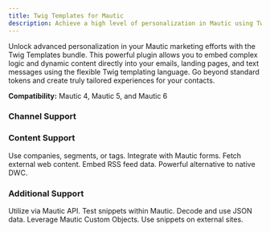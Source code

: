 ```yaml
---
title: Twig Templates for Mautic
description: Achieve a high level of personalization in Mautic using Twig Templates. Compatible with Mautic 4, 5, and 6.
---
```


Unlock advanced personalization in your Mautic marketing efforts with the Twig Templates bundle. This powerful plugin allows you to embed complex logic and dynamic content directly into your emails, landing pages, and text messages using the flexible Twig templating language. Go beyond standard tokens and create truly tailored experiences for your contacts.

**Compatibility:** Mautic 4, Mautic 5, and Mautic 6

### Channel Support

<CardGroup cols={3}>
  <Card title="Emails" icon="Mail"></Card>
  <Card title="Landing Pages" icon="LayoutTemplate"></Card>
  <Card title="Text Messages" icon="MessageSquare"></Card>
</CardGroup>

### Content Support

<CardGroup cols={3}>
  <Card title="Contact Data" icon="Users">Use companies, segments, or tags.</Card>
  <Card title="Forms Support" icon="ClipboardList">Integrate with Mautic forms.</Card>
  <Card title="Content from URL" icon="Link">Fetch external web content.</Card>
  <Card title="RSS Content" icon="Rss">Embed RSS feed data.</Card>
  <Card title="Dynamic Content Alt." icon="Replace">Powerful alternative to native DWC.</Card>
</CardGroup>

### Additional Support

<CardGroup cols={3}>
  <Card title="API Support" icon="Code" href="/twig-templates/api">Utilize via Mautic API.</Card>
  <Card title="Direct Testing" icon="TestTube2">Test snippets within Mautic.</Card>
  <Card title="JSON Processing" icon="Braces">Decode and use JSON data.</Card>
  <Card title="Custom Objects" icon="Database">Leverage Mautic Custom Objects.</Card>
  <Card title="Embed on Webpage" icon="Globe">Use snippets on external sites.</Card>
</CardGroup>
